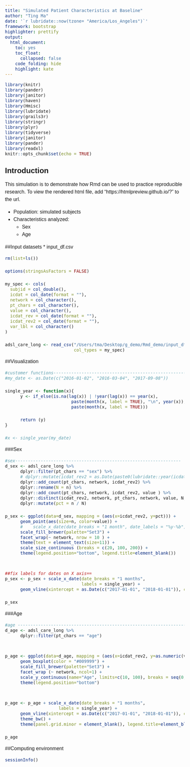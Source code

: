 ```yaml
---
title: "Simulated Patient Characteristics at Baseline"
author: "Ting Ma"
date: '`r lubridate::now(tzone= "America/Los_Angeles")`'
framework: bootstrap
highlighter: prettify
output:
  html_document:
    toc: yes
    toc_float: 
      collapsed: false
    code_folding: hide
    highlight: kate
---
```


<style>
body{
  font-family: 'Oxygen', sans-serif;
  font-size: 16px;
  line-height: 24px;
}

h1,h2,h3,h4 {
  font-family: 'Raleway', sans-serif;
}

.container { width: 1000px; }
h3 {
  background-color: #D4DAEC;
  text-indent: 100px; 
}
h4 {
  text-indent: 100px;
}

g-table-intro h4 {
  text-indent: 0px;
}
</style>



```r
library(knitr)
library(pander)
library(janitor)
library(haven)
library(Hmisc)
library(lubridate)
library(grails3r)
library(stringr)
library(plyr)
library(tidyverse)
library(janitor)
library(pander)
library(readxl)
knitr::opts_chunk$set(echo = TRUE)

```

## Introduction   
This simulation is to demonstrate how Rmd can be used to practice reproducible research.
To view the rendered html file, add "https://htmlpreview.github.io/?" to the url.

* Population: simulated subjects    
* Characteristics analyzed:           
    + Sex   
    + Age    

##Input datasets
* input_df.csv


```r

rm(list=ls())

options(stringsAsFactors = FALSE)

my_spec <- cols(
  subjid = col_double(),
  icdat = col_date(format = ""),
  network = col_character(),
  pt_chars = col_character(),
  value = col_character(),
  icdat_rev = col_date(format = ""),
  icdat_rev2 = col_date(format = ""),
  var_lbl = col_character()
)

adsl_care_long <- read_csv("/Users/tma/Desktop/g_demo/Rmd_demo/input_df.csv",
                           col_types = my_spec)

```

##Visualization
```r
#customer functions------------------------------------------------------
#my_date <- as.Date(c("2016-01-02", "2016-03-04", "2017-09-08"))

single_year <- function(x){
      y <- if_else(is.na(lag(x)) | !year(lag(x)) == year(x),
                          paste(month(x, label = TRUE), "\n", year(x)),
                          paste(month(x, label = TRUE)))

      return (y)
}

#x <- single_year(my_date)
```

###Sex
```r
#sex-----------------------------------------------------------------
d_sex <- adsl_care_long %>%
      dplyr::filter(pt_chars == "sex") %>%
      # dplyr::mutate(icdat_rev2 = as.Date(paste0(lubridate::year(icdat), "-", lubridate::month(icdat), "-", "1"))) %>%
      dplyr::add_count(pt_chars, network, icdat_rev2) %>%
      dplyr::rename(N = n) %>% 
      dplyr::add_count(pt_chars, network, icdat_rev2, value ) %>%
      dplyr::distinct(icdat_rev2, network, pt_chars, network, value, N, n ) %>%
      dplyr::mutate(pct = n / N)

p_sex <- ggplot(data=d_sex, mapping = (aes(x=icdat_rev2, y=pct))) +
      geom_point(aes(size=n, color=value)) +
      #    scale_x_date(date_breaks = "1 month", date_labels = "%y-%b") +
      scale_fill_brewer(palette="Set3") +
      facet_wrap(~ network, nrow = 10 ) +
      theme(text = element_text(size=11)) +
      scale_size_continuous (breaks = c(20, 100, 200)) +
      theme(legend.position="bottom", legend.title=element_blank())


##fix labels for dates on X axis==
p_sex <- p_sex + scale_x_date(date_breaks = "1 months",
                              labels = single_year) +
      geom_vline(xintercept = as.Date(c("2017-01-01", "2018-01-01")), colour="grey60")

p_sex

```

###Age
```r
#age ------------------------------------------------------------------------
d_age <- adsl_care_long %>%
      dplyr::filter(pt_chars == "age")


p_age <- ggplot(data=d_age, mapping = (aes(x=icdat_rev2, y=as.numeric(value), group = icdat_rev2)), na.rm=TRUE) +
      geom_boxplot(color = "#009999") +
      scale_fill_brewer(palette="Set3") +
      facet_wrap (~ network, ncol=1) +
      scale_y_continuous(name="Age", limits=c(10, 100), breaks = seq(0, 100, 10), minor_breaks = NULL) +
      theme(legend.position="bottom")


p_age <- p_age + scale_x_date(date_breaks = "1 months",
                     labels = single_year) +
      geom_vline(xintercept = as.Date(c("2017-01-01", "2018-01-01")), colour="grey60") +
      theme_bw() +
      theme(panel.grid.minor = element_blank(), legend.title=element_blank())

p_age

```

##Computing environment
```r
sessionInfo()
```

